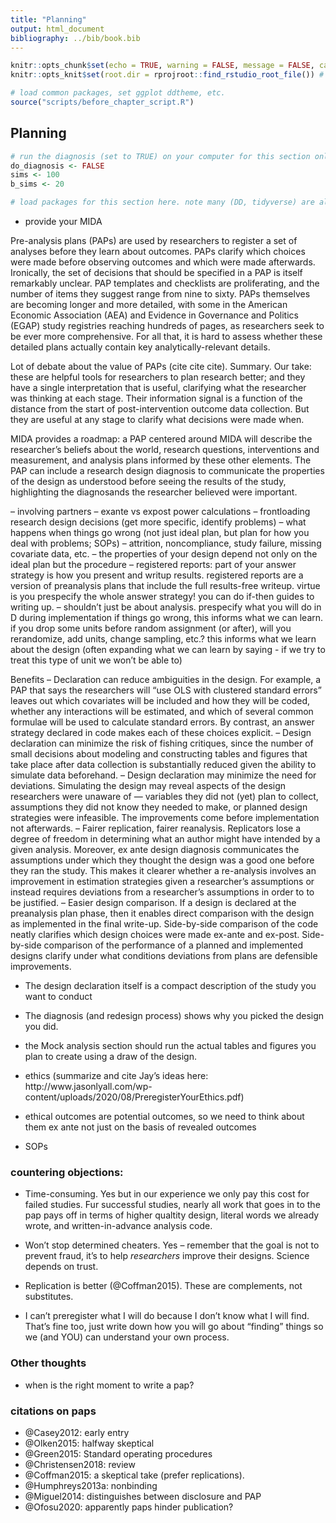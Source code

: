 ```yaml
---
title: "Planning"
output: html_document
bibliography: ../bib/book.bib
---
```


<!-- note do_bookdown is set in index.rmd, so we know if you're running just this .Rmd or compiling the book-->
```r
knitr::opts_chunk$set(echo = TRUE, warning = FALSE, message = FALSE, cache = FALSE)
knitr::opts_knit$set(root.dir = rprojroot::find_rstudio_root_file()) # files are all relative to RStudio project home
```

```r
# load common packages, set ggplot ddtheme, etc.
source("scripts/before_chapter_script.R")
```

<!-- start post here, do not edit above -->

## Planning

<!-- make sure to rename the section title below -->

```r
# run the diagnosis (set to TRUE) on your computer for this section only before pushing to Github. no diagnosis will ever take place on github.
do_diagnosis <- FALSE
sims <- 100
b_sims <- 20
```

```r
# load packages for this section here. note many (DD, tidyverse) are already available, see scripts/package-list.R
```

- provide your MIDA

Pre-analysis plans (PAPs) are used by researchers to register a set of analyses before they learn about outcomes. PAPs clarify which choices were made before observing outcomes and which were made afterwards. Ironically, the set of decisions that should be specified in a PAP is itself remarkably unclear. PAP templates and checklists are proliferating, and the number of items they suggest range from nine to sixty. PAPs themselves are becoming longer and more detailed, with some in the American Economic Association (AEA) and Evidence in Governance and Politics (EGAP) study registries reaching hundreds of pages, as researchers seek to be ever more comprehensive. For all that, it is hard to assess whether these detailed plans actually contain key analytically-relevant details.

Lot of debate about the value of PAPs (cite cite cite). Summary. Our take: these are helpful tools for researchers to plan research better; and they have a single interpretation that is useful, clarifying what the researcher was thinking at each stage. Their information signal is a function of the distance from the start of post-intervention outcome data collection. But they are useful at any stage to clarify what decisions were made when.

MIDA provides a roadmap: a PAP centered around MIDA will describe the researcher's beliefs about the world, research questions, interventions and measurement, and analysis plans informed by these other elements. The PAP can include a research design diagnosis to communicate the properties of the design as understood before seeing the results of the study, highlighting the diagnosands the researcher believed were important.

-- involving partners
-- exante vs expost power calculations
-- frontloading research design decisions (get more specific, identify problems)
-- what happens when things go wrong (not just ideal plan, but plan for how you deal with problems; SOPs) -- attrition, noncompliance, study failure, missing covariate data, etc. -- the properties of your design depend not only on the ideal plan but the procedure
-- registered reports: part of your answer strategy is how you present and writup results. registered reports are a version of preanalysis plans that include the full results-free writeup. virtue is you prespecify the whole answer strategy! you can do if-then guides to writing up.
-- shouldn't just be about analysis. prespecify what you will do in D during implementation if things go wrong, this informs what we can learn. if you drop some units before random assignment (or after), will you rerandomize, add units, change sampling, etc.? this informs what we learn about the design (often expanding what we can learn by saying - if we try to treat this type of unit we won't be able to)


Benefits
-- Declaration can reduce ambiguities in the design. For example, a PAP that says the researchers will “use OLS with clustered standard errors” leaves out which covariates will be included and how they will be coded, whether any interactions will be estimated, and which of several common formulae will be used to calculate standard errors. By contrast, an answer strategy declared in code makes each of these choices explicit.
-- Design declaration can minimize the risk of fishing critiques, since the number of small decisions about modeling and constructing tables and figures that take place after data collection is substantially reduced given the ability to simulate data beforehand.
-- Design declaration may minimize the need for deviations. Simulating the design may reveal aspects of the design researchers were unaware of — variables they did not (yet) plan to collect, assumptions they did not know they needed to make, or planned design strategies were infeasible. The improvements come before implementation not afterwards.
-- Fairer replication, fairer reanalysis. Replicators lose a degree of freedom in determining what an author might have intended by a given analysis. Moreover, ex ante design diagnosis communicates the assumptions under which they thought the design was a good one before they ran the study. This makes it clearer whether a re-analysis involves an improvement in estimation strategies given a researcher’s assumptions or instead requires deviations from a researcher’s assumptions in order to to be justified.
-- Easier design comparison. If a design is declared at the preanalysis plan phase, then it enables direct comparison with the design as implemented in the final write-up. Side-by-side comparison of the code neatly clarifies which design choices were made ex-ante and ex-post. Side-by-side comparison of the performance of a planned and implemented designs clarify under what conditions deviations from plans are defensible improvements.



- The design declaration itself is a compact description of the study you want to conduct
- The diagnosis (and redesign process) shows why you picked the design you did.
- the Mock analysis section should run the actual tables and figures you plan to create using a draw of the design.
- ethics (summarize and cite Jay's ideas here: http://www.jasonlyall.com/wp-content/uploads/2020/08/PreregisterYourEthics.pdf)
- ethical outcomes are potential outcomes, so we need to think about them ex ante not just on the basis of revealed outcomes


- SOPs

### countering objections:

- Time-consuming. Yes but in our experience we only pay this cost for failed studies. Fur successful studies, nearly all work that goes in to the pap pays off in terms of higher qualtity design, literal words we already wrote, and written-in-advance analysis code.

- Won't stop determined cheaters. Yes -- remember that the goal is not to prevent fraud, it's to help *researchers* improve their designs. Science depends on trust.

- Replication is better (@Coffman2015). These are complements, not substitutes.

- I can't preregister what I will do because I don't know what I will find. That's fine too, just write down how you will go about "finding" things so we (and YOU) can understand your own process.

### Other thoughts

- when is the right moment to write a pap?




### citations on paps

- @Casey2012: early entry
- @Olken2015: halfway skeptical
- @Green2015: Standard operating procedures
- @Christensen2018: review
- @Coffman2015: a skeptical take (prefer replications). 
- @Humphreys2013a: nonbinding
- @Miguel2014: distinguishes between disclosure and PAP
- @Ofosu2020: apparently paps hinder publication?